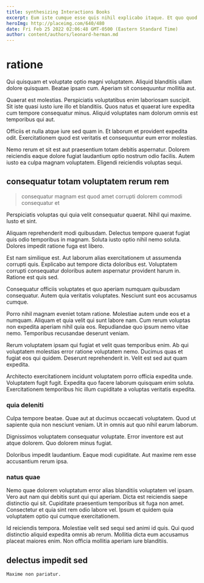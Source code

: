 ```yaml
---
title: synthesizing Interactions Books
excerpt: Eum iste cumque esse quis nihil explicabo itaque. Et quo quod quam explicabo adipisci maiores ut similique. Deleniti non quia. Et veniam tempore in sed consectetur ea sapiente aspernatur dolorem.
heroImg: http://placeimg.com/640/480
date: Fri Feb 25 2022 02:06:48 GMT-0500 (Eastern Standard Time)
author: content/authors/leonard-herman.md
---
```

# ratione

Qui quisquam et voluptate optio magni voluptatem. Aliquid blanditiis ullam dolore quisquam. Beatae ipsam cum. Aperiam sit consequuntur mollitia aut.
  
Quaerat est molestias. Perspiciatis voluptatibus enim laboriosam suscipit. Sit iste quasi iusto iure illo et blanditiis. Quos natus et quaerat iure expedita cum tempore consequatur minus. Aliquid voluptates nam dolorum omnis est temporibus qui aut.
  
Officiis et nulla atque iure sed quam in. Et laborum et provident expedita odit. Exercitationem quod est veritatis et consequuntur eum error molestias.
  
Nemo rerum et sit est aut praesentium totam debitis aspernatur. Dolorem reiciendis eaque dolore fugiat laudantium optio nostrum odio facilis. Autem iusto ea culpa magnam voluptatem. Eligendi reiciendis voluptas sequi.

## consequatur totam voluptatem rerum rem

> consequatur magnam est quod amet corrupti dolorem commodi consequatur et

Perspiciatis voluptas qui quia velit consequatur quaerat. Nihil qui maxime. Iusto et sint.
  
Aliquam reprehenderit modi quibusdam. Delectus tempore quaerat fugiat quis odio temporibus in magnam. Soluta iusto optio nihil nemo soluta. Dolores impedit ratione fuga est libero.
  
Est nam similique est. Aut laborum alias exercitationem ut assumenda corrupti quis. Explicabo aut tempore dicta doloribus est. Voluptatem corrupti consequatur doloribus autem aspernatur provident harum in. Ratione est quis sed.
  
Consequatur officiis voluptates et quo aperiam numquam quibusdam consequatur. Autem quia veritatis voluptates. Nesciunt sunt eos accusamus cumque.
  
Porro nihil magnam eveniet totam ratione. Molestiae autem unde eos et a numquam. Aliquam et quia velit qui sunt labore nam. Cum rerum voluptas non expedita aperiam nihil quia eos. Repudiandae quo ipsum nemo vitae nemo. Temporibus recusandae deserunt veniam.
  
Rerum voluptatem ipsam qui fugiat et velit quas temporibus enim. Ab qui voluptatem molestias error ratione voluptatem nemo. Ducimus quas et fugiat eos qui quidem. Deserunt reprehenderit in. Velit est sed aut quam expedita.
  
Architecto exercitationem incidunt voluptatem porro officia expedita unde. Voluptatem fugit fugit. Expedita quo facere laborum quisquam enim soluta. Exercitationem temporibus hic illum cupiditate a voluptas veritatis expedita.

### quia deleniti

Culpa tempore beatae. Quae aut at ducimus occaecati voluptatem. Quod ut sapiente quia non nesciunt veniam. Ut in omnis aut quo nihil earum laborum.
  
Dignissimos voluptatem consequatur voluptate. Error inventore est aut atque dolorem. Quo dolorem minus fugiat.
  
Doloribus impedit laudantium. Eaque modi cupiditate. Aut maxime rem esse accusantium rerum ipsa.

### natus quae

Nemo quae dolorem voluptatum error alias blanditiis voluptatem vel ipsam. Vero aut nam qui debitis sunt qui qui aperiam. Dicta est reiciendis saepe distinctio qui sit. Cupiditate praesentium temporibus sit fuga non amet. Consectetur et quia sint rem odio labore vel. Ipsum et quidem quia voluptatem optio qui cumque exercitationem.
  
Id reiciendis tempora. Molestiae velit sed sequi sed animi id quis. Qui quod distinctio aliquid expedita omnis ab rerum. Mollitia dicta eum accusamus placeat maiores enim. Non officia mollitia aperiam iure blanditiis.

## delectus impedit sed

```text
Maxime non pariatur.
```

